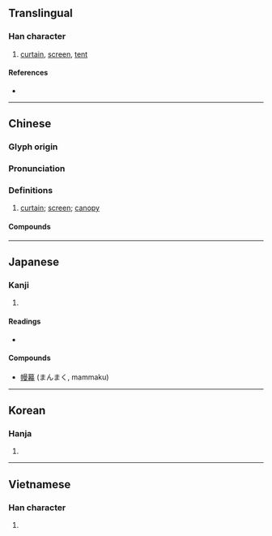 {{character info}}
==Translingual==

===Han character===
{{Han char|rn=50|rad=巾|as=11|sn=14|four=46247|canj=LBAWE|ids=⿰巾曼}}

# [[curtain]], [[screen]], [[tent]]

====References====
* {{Han ref|kx=0335.280|dkj=09050|dj=0642.310|hdz=10752.030|uh=5E54|ud=24148|bh=B9F7|bd=47607}}

----

==Chinese==
{{zh-forms}}

===Glyph origin===
{{Han etym}}

===Pronunciation===
{{zh-pron
|m=màn
|m-s=
|c=maan6
|c-t=
|g=
|h=pfs=
|j=
|md=
|mn=ml:bān/qz,xm,zz:boān/moa
|mn_note=bān/boān - literary; moa - vernacular (俗)
|mn-t=
|w=
|x=
|mc=y
|oc=y
|cat=n
}}

===Definitions===
{{zh-hanzi}}

# [[curtain]]; [[screen]]; [[canopy]]

====Compounds====
{{zh-der|地幔|孝幔|布幔|帆幔|帷幔|幃幔|幔亭|幔城|幔子|幔室|幔屋|幔帳|窗幔|幕幔|材幔|簾幔|車幔|靈幔}}

----

==Japanese==

===Kanji===
{{ja-kanji|grade=|rs=巾11}}

# {{rfdef|ja|sort=巾11}}

====Readings====
* {{ja-readings
|goon=まん
|kanon=ばん
|kun=まく
}}

====Compounds====
* [[幔幕]] (まんまく, mammaku)

----

==Korean==

===Hanja===
{{ko-hanja|hangeul=만|rv=man|mr=man}}

# {{rfdef|ko|sort=巾11}}

----

==Vietnamese==

===Han character===
{{vi-readings|reading=mạn, màn|rs=巾11}}

# {{rfdef|vi|sort=巾11}}